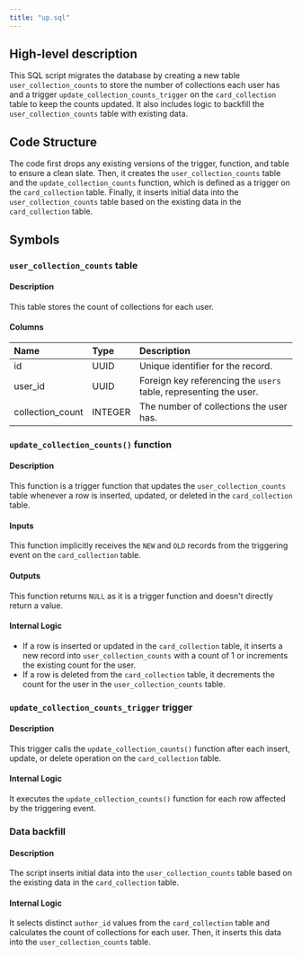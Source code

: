 ```yaml
---
title: "up.sql"
---
```


## High-level description
This SQL script migrates the database by creating a new table `user_collection_counts` to store the number of collections each user has and a trigger `update_collection_counts_trigger` on the `card_collection` table to keep the counts updated. It also includes logic to backfill the `user_collection_counts` table with existing data.

## Code Structure
The code first drops any existing versions of the trigger, function, and table to ensure a clean slate. Then, it creates the `user_collection_counts` table and the `update_collection_counts` function, which is defined as a trigger on the `card_collection` table. Finally, it inserts initial data into the `user_collection_counts` table based on the existing data in the `card_collection` table.

## Symbols

### `user_collection_counts` table
#### Description
This table stores the count of collections for each user.

#### Columns
| Name | Type | Description |
|:-----|:-----|:------------|
| id | UUID | Unique identifier for the record. |
| user_id | UUID | Foreign key referencing the `users` table, representing the user. |
| collection_count | INTEGER | The number of collections the user has. |

### `update_collection_counts()` function
#### Description
This function is a trigger function that updates the `user_collection_counts` table whenever a row is inserted, updated, or deleted in the `card_collection` table.

#### Inputs
This function implicitly receives the `NEW` and `OLD` records from the triggering event on the `card_collection` table.

#### Outputs
This function returns `NULL` as it is a trigger function and doesn't directly return a value.

#### Internal Logic
- If a row is inserted or updated in the `card_collection` table, it inserts a new record into `user_collection_counts` with a count of 1 or increments the existing count for the user.
- If a row is deleted from the `card_collection` table, it decrements the count for the user in the `user_collection_counts` table.

### `update_collection_counts_trigger` trigger
#### Description
This trigger calls the `update_collection_counts()` function after each insert, update, or delete operation on the `card_collection` table.

#### Internal Logic
It executes the `update_collection_counts()` function for each row affected by the triggering event.

### Data backfill
#### Description
The script inserts initial data into the `user_collection_counts` table based on the existing data in the `card_collection` table.

#### Internal Logic
It selects distinct `author_id` values from the `card_collection` table and calculates the count of collections for each user. Then, it inserts this data into the `user_collection_counts` table.

